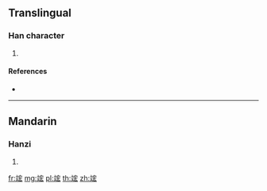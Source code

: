 {{character info/new}}
==Translingual==

===Han character===
{{Han char|rn=117|rad=立|as=07|sn=12|four=03134|canj=YTJKI}}

# {{defn|Han|sort=立07}}

====References====
* {{Han ref|kx=0871.190|dkj=25774|dj=1302.110|hdz=42712.070|uh=7AE4|ud=31460|bh=DADD|bd=56029}}

----

==Mandarin==

===Hanzi===
{{cmn-hanzi|pin=[[hóng]] ([[hong2]])|wg=hung<sup>2</sup>}}

# {{defn|lang=cmn|sort=立07}}

[[fr:竤]]
[[mg:竤]]
[[pl:竤]]
[[th:竤]]
[[zh:竤]]